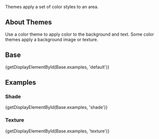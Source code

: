 
<div className="doc lead">
  Themes apply a set of color styles to an area.
</div>

## About Themes
Use a color theme to apply color to the background and text. Some color themes apply a background image or texture.

## Base
<CodeView>
  {getDisplayElementById(Base.examples, 'default')}
</CodeView>

## Examples

### Shade
<CodeView>
  {getDisplayElementById(Base.examples, 'shade')}
</CodeView>

### Texture
<CodeView>
  {getDisplayElementById(Base.examples, 'texture')}
</CodeView>
